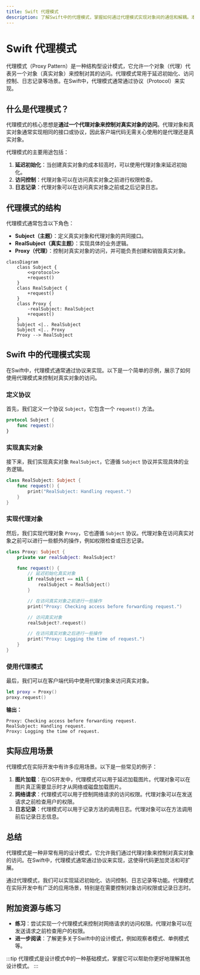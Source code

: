 ```yaml
---
title: Swift 代理模式
description: 了解Swift中的代理模式，掌握如何通过代理模式实现对象间的通信和解耦。本文包含代码示例、实际案例和总结，适合初学者学习。
---
```


# Swift 代理模式

代理模式（Proxy Pattern）是一种结构型设计模式，它允许一个对象（代理）代表另一个对象（真实对象）来控制对其的访问。代理模式常用于延迟初始化、访问控制、日志记录等场景。在Swift中，代理模式通常通过协议（Protocol）来实现。

## 什么是代理模式？

代理模式的核心思想是**通过一个代理对象来控制对真实对象的访问**。代理对象和真实对象通常实现相同的接口或协议，因此客户端代码无需关心使用的是代理还是真实对象。

代理模式的主要用途包括：
1. **延迟初始化**：当创建真实对象的成本较高时，可以使用代理对象来延迟初始化。
2. **访问控制**：代理对象可以在访问真实对象之前进行权限检查。
3. **日志记录**：代理对象可以在访问真实对象之前或之后记录日志。

## 代理模式的结构

代理模式通常包含以下角色：
- **Subject（主题）**：定义真实对象和代理对象的共同接口。
- **RealSubject（真实主题）**：实现具体的业务逻辑。
- **Proxy（代理）**：控制对真实对象的访问，并可能负责创建和销毁真实对象。

```mermaid
classDiagram
    class Subject {
        <<protocol>>
        +request()
    }
    class RealSubject {
        +request()
    }
    class Proxy {
        -realSubject: RealSubject
        +request()
    }
    Subject <|.. RealSubject
    Subject <|.. Proxy
    Proxy --> RealSubject
```

## Swift 中的代理模式实现

在Swift中，代理模式通常通过协议来实现。以下是一个简单的示例，展示了如何使用代理模式来控制对真实对象的访问。

### 定义协议

首先，我们定义一个协议 `Subject`，它包含一个 `request()` 方法。

```swift
protocol Subject {
    func request()
}
```

### 实现真实对象

接下来，我们实现真实对象 `RealSubject`，它遵循 `Subject` 协议并实现具体的业务逻辑。

```swift
class RealSubject: Subject {
    func request() {
        print("RealSubject: Handling request.")
    }
}
```

### 实现代理对象

然后，我们实现代理对象 `Proxy`，它也遵循 `Subject` 协议。代理对象在访问真实对象之前可以进行一些额外的操作，例如权限检查或日志记录。

```swift
class Proxy: Subject {
    private var realSubject: RealSubject?

    func request() {
        // 延迟初始化真实对象
        if realSubject == nil {
            realSubject = RealSubject()
        }

        // 在访问真实对象之前进行一些操作
        print("Proxy: Checking access before forwarding request.")

        // 访问真实对象
        realSubject?.request()

        // 在访问真实对象之后进行一些操作
        print("Proxy: Logging the time of request.")
    }
}
```

### 使用代理模式

最后，我们可以在客户端代码中使用代理对象来访问真实对象。

```swift
let proxy = Proxy()
proxy.request()
```

**输出：**
```
Proxy: Checking access before forwarding request.
RealSubject: Handling request.
Proxy: Logging the time of request.
```

## 实际应用场景

代理模式在实际开发中有许多应用场景。以下是一些常见的例子：

1. **图片加载**：在iOS开发中，代理模式可以用于延迟加载图片。代理对象可以在图片真正需要显示时才从网络或磁盘加载图片。
2. **网络请求**：代理模式可以用于控制网络请求的访问权限。代理对象可以在发送请求之前检查用户的权限。
3. **日志记录**：代理模式可以用于记录方法的调用日志。代理对象可以在方法调用前后记录日志信息。

## 总结

代理模式是一种非常有用的设计模式，它允许我们通过代理对象来控制对真实对象的访问。在Swift中，代理模式通常通过协议来实现，这使得代码更加灵活和可扩展。

通过代理模式，我们可以实现延迟初始化、访问控制、日志记录等功能。代理模式在实际开发中有广泛的应用场景，特别是在需要控制对象访问权限或记录日志时。

## 附加资源与练习

- **练习**：尝试实现一个代理模式来控制对网络请求的访问权限。代理对象可以在发送请求之前检查用户的权限。
- **进一步阅读**：了解更多关于Swift中的设计模式，例如观察者模式、单例模式等。

:::tip
代理模式是设计模式中的一种基础模式，掌握它可以帮助你更好地理解其他设计模式。
:::
